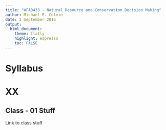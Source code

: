```yaml
---
title: "WFA8433 - Natural Resource and Conservation Decision Making"
author: Michael E. Colvin
date: 1 September 2016
output:
  html_document:
    theme: flatly
    highlight: espresso
    toc: FALSE
---
```


# Syllabus

# XX
 
## Class - 01 Stuff

Link to class stuff